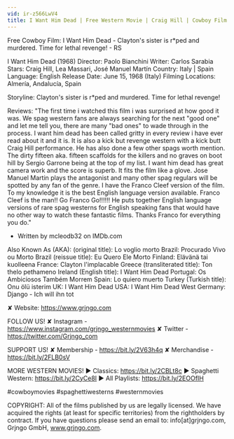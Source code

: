 ```yaml
---
vid: ir-z566LwV4
title: I Want Him Dead | Free Western Movie | Craig Hill | Cowboy Film
---
```


Free Cowboy Film: I Want Him Dead - Clayton's sister is r*ped and murdered. Time for lethal revenge! - RS

I Want Him Dead (1968)
Director: Paolo Bianchini
Writer: Carlos Sarabia
Stars: Craig Hill, Lea Massari, José Manuel Martín
Country: Italy | Spain
Language: English
Release Date: June 15, 1968 (Italy)
Filming Locations: Almería, Andalucía, Spain 

Storyline: 
Clayton's sister is r*ped and murdered. Time for lethal revenge!

Reviews: 
"The first time i watched this film i was surprised at how good it was. We spag western fans are always searching for the next "good one" and let me tell you, there are many "bad ones" to wade through in the process. I want him dead has been called gritty in every review i have ever read about it and it is. It is also a kick but revenge western with a kick butt Craig Hill performance. He has also done a few other spags worth mention. The dirty fifteen aka. fifteen scaffolds for the killers and no graves on boot hill by Sergio Garrone being at the top of my list. I want him dead has great camera work and the score is superb. It fits the film like a glove. Jose Manuel Martin plays the antagonist and many other spag regulars will be spotted by any fan of the genre. I have the Franco Cleef version of the film. To my knowledge it is the best English language version available. Franco Cleef is the man!! Go Franco Go!!!!!! He puts together English language versions of rare spag westerns for English speaking fans that would have no other way to watch these fantastic films. Thanks Franco for everything you do." 
- Written by mcleodb32 on IMDb.com

Also Known As (AKA):
(original title): Lo voglio morto
Brazil: Procurado Vivo ou Morto
Brazil (reissue title): Eu Quero Ele Morto
Finland: Elävänä tai kuolleena
France: Clayton l'implacable
Greece (transliterated title): Ton thelo pethameno
Ireland (English title): I Want Him Dead
Portugal: Os Ambiciosos Também Morrem
Spain: Lo quiero muerto
Turkey (Turkish title): Onu ölü isterim
UK: I Want Him Dead
USA: I Want Him Dead
West Germany: Django - Ich will ihn tot

✘ Website: https://www.grjngo.com

FOLLOW US!
✘ Instagram - https://www.instagram.com/grjngo_westernmovies
✘ Twitter - https://twitter.com/Grjngo_com

SUPPORT US!
✘ Membership - https://bit.ly/2V63h4q
✘ Merchandise - https://bit.ly/2FLB0sV

MORE WESTERN MOVIES! 
► Classics: https://bit.ly/2CBLt8c 
► Spaghetti Western: https://bit.ly/2CyCe8I 
► All Playlists: https://bit.ly/2EOOfIH 

#cowboymovies #spaghettiwesterns #westernmovies

COPYRIGHT: All of the films published by us are legally licensed. We have acquired the rights (at least for specific territories) from the rightholders by contract. If you have questions please send an email to: info[at]grjngo.com, Grjngo GmbH, www.grjngo.com.